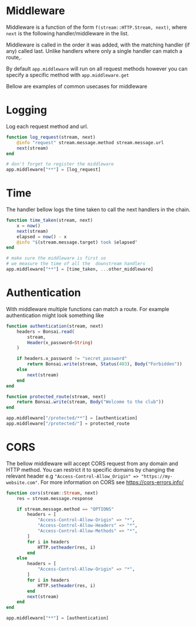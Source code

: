 # Middleware 

Middleware is a function of the form `f(stream::HTTP.Stream, next)`, where `next` is the following handler/middleware in the list. 

Middleware is called in the order it was added, with the matching handler (if any) called last. Unlike  handlers where only a single handler can match a route,.

By default `app.middleware` will run on all request methods however you can specify a specific method with `app.middleware.get`

Bellow are examples of common usecases for middleware

# Logging

Log each request method and url.

```julia
function log_request(stream, next)
    @info "request" stream.message.method stream.message.url
    next(stream)
end

# don't forget to register the middleware
app.middleware["**"] = [log_request]
```

# Time

The handler bellow logs the time taken to call the next handlers in the chain. 

```julia
function time_taken(stream, next)
    x = now()
    next(stream)
    elapsed = now() - x
    @info "$(stream.message.target) took $elapsed" 
end

# make sure the middleware is first so
# we measure the time of all the  downstream handlers
app.middleware["**"] = [time_taken, ...other_middleware]
```

# Authentication

With middleware multiple functions can match a route. For example authentication might look something like

```julia
function authentication(stream, next)
    headers = Bonsai.read(
        stream,
        Header(x_password=String)
    )

    if headers.x_password != "secret_password"
        return Bonsai.write(stream, Status(403), Body("Forbidden"))
    else
        next(stream)
    end
end

function protected_route(stream, next)
    return Bonsai.write(stream, Body("Welcome to the club"))
end

app.middleware["/protected/**"] = [authentication]
app.middleware["/protected/"] = protected_route
```

# CORS

The bellow middleware will accept CORS request from any domain and HTTP method. You can restrict it to specific domains by changing the relevant header e.g `"Access-Control-Allow_Origin" => "https://my-website.com"`.  For more information on CORS see [https://cors-errors.info/](https://cors-errors.info/)

```julia
function cors(stream::Stream, next)
    res = stream.message.response

    if stream.message.method == "OPTIONS"
		headers = [
			"Access-Control-Allow-Origin" => "*",
			"Access-Control-Allow-Headers" => "*",
			"Access-Control-Allow-Methods" => "*",
		]
        for i in headers
            HTTP.setheader(res, i)
        end
    else
		headers = [
			"Access-Control-Allow-Origin" => "*",
		]
        for i in headers
            HTTP.setheader(res, i)
        end
        next(stream)
    end
end

app.middleware["**"] = [authentication]
```
